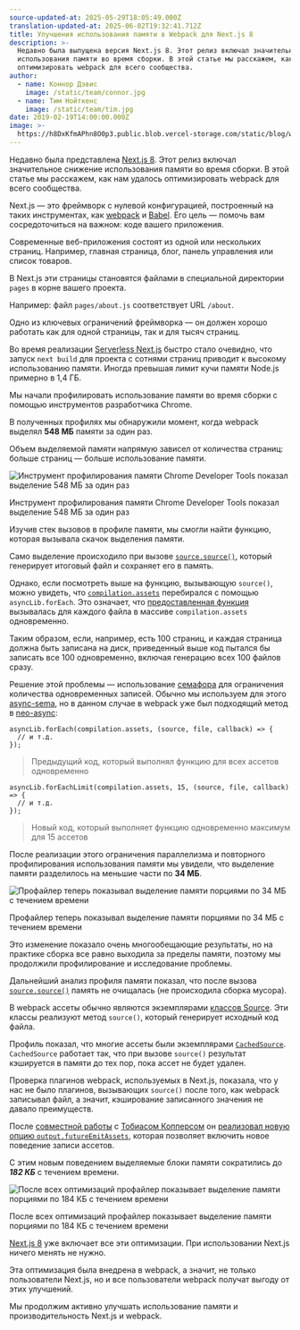 ```yaml
---
source-updated-at: 2025-05-29T18:05:49.000Z
translation-updated-at: 2025-06-02T19:32:41.712Z
title: Улучшения использования памяти в Webpack для Next.js 8
description: >-
  Недавно была выпущена версия Next.js 8. Этот релиз включал значительное снижение
  использования памяти во время сборки. В этой статье мы расскажем, как нам удалось
  оптимизировать webpack для всего сообщества.
author:
  - name: Коннор Дэвис
    image: /static/team/connor.jpg
  - name: Тим Нойткенс
    image: /static/team/tim.jpg
date: 2019-02-19T14:00:00.000Z
image: >-
  https://h8DxKfmAPhn8O0p3.public.blob.vercel-storage.com/static/blog/webpack-memory/twitter-card.png
---
```


Недавно была представлена [Next.js 8](/blog/next-8). Этот релиз включал значительное снижение использования памяти во время сборки. В этой статье мы расскажем, как нам удалось оптимизировать webpack для всего сообщества.

Next.js — это фреймворк с нулевой конфигурацией, построенный на таких инструментах, как [webpack](https://webpack.js.org/) и [Babel](https://babeljs.io). Его цель — помочь вам сосредоточиться на важном: коде вашего приложения.

Современные веб-приложения состоят из одной или нескольких страниц. Например, главная страница, блог, панель управления или список товаров.

В Next.js эти страницы становятся файлами в специальной директории `pages` в корне вашего проекта.

Например: файл `pages/about.js` соответствует URL `/about`.

Одно из ключевых ограничений фреймворка — он должен хорошо работать как для одной страницы, так и для тысяч страниц.

Во время реализации [Serverless Next.js](/blog/next-8#serverless-nextjs) быстро стало очевидно, что запуск `next build` для проекта с сотнями страниц приводит к высокому использованию памяти. Иногда превышая лимит кучи памяти Node.js примерно в 1,4 ГБ.

Мы начали профилировать использование памяти во время сборки с помощью инструментов разработчика Chrome.

В полученных профилях мы обнаружили момент, когда webpack выделял **548 МБ** памяти за один раз.

Объем выделяемой памяти напрямую зависел от количества страниц: больше страниц — больше использование памяти.

![Инструмент профилирования памяти Chrome Developer Tools показал выделение 548 МБ за один раз](https://h8DxKfmAPhn8O0p3.public.blob.vercel-storage.com/static/blog/webpack-memory/allocation-before.png)

Инструмент профилирования памяти Chrome Developer Tools показал выделение 548 МБ за один раз

Изучив стек вызовов в профиле памяти, мы смогли найти функцию, которая вызывала скачок выделения памяти.

Само выделение происходило при вызове [`source.source()`](https://github.com/webpack/webpack/blob/v4.28.4/lib/Compiler.js#L334), который генерирует итоговый файл и сохраняет его в память.

Однако, если посмотреть выше на функцию, вызывающую `source()`, можно увидеть, что [`compilation.assets`](https://github.com/webpack/webpack/blob/v4.28.4/lib/Compiler.js#L316) перебирался с помощью `asyncLib.forEach`. Это означает, что [предоставленная функция](https://github.com/webpack/webpack/blob/v4.28.4/lib/Compiler.js#L317) вызывалась для каждого файла в массиве `compilation.assets` одновременно.

Таким образом, если, например, есть 100 страниц, и каждая страница должна быть записана на диск, приведенный выше код пытался бы записать все 100 одновременно, включая генерацию всех 100 файлов сразу.

Решение этой проблемы — использование [семафора](https://ru.wikipedia.org/wiki/Семафор_(информатика)) для ограничения количества одновременных записей. Обычно мы используем для этого [async-sema](https://github.com/vercel/async-sema), но в данном случае в webpack уже был подходящий метод в [neo-async](https://github.com/webpack/webpack/blob/v4.28.4/lib/Compiler.js#L8):

```
asyncLib.forEach(compilation.assets, (source, file, callback) => {
  // и т.д.
});
```

> Предыдущий код, который выполнял функцию для всех ассетов одновременно

```
asyncLib.forEachLimit(compilation.assets, 15, (source, file, callback) => {
  // и т.д.
});
```

> Новый код, который выполняет функцию одновременно максимум для 15 ассетов

После реализации этого ограничения параллелизма и повторного профилирования использования памяти мы увидели, что выделение памяти разделилось на меньшие части по **34 МБ**.

![Профайлер теперь показывал выделение памяти порциями по 34 МБ с течением времени](https://h8DxKfmAPhn8O0p3.public.blob.vercel-storage.com/static/blog/webpack-memory/after-limiting.png)

Профайлер теперь показывал выделение памяти порциями по 34 МБ с течением времени

Это изменение показало очень многообещающие результаты, но на практике сборка все равно выходила за пределы памяти, поэтому мы продолжили профилирование и исследование проблемы.

Дальнейший анализ профиля памяти показал, что после вызова [`source.source()`](https://github.com/webpack/webpack/blob/v4.28.4/lib/Compiler.js#L334) память не очищалась (не происходила сборка мусора).

В webpack ассеты обычно являются экземплярами [классов Source](https://github.com/webpack/webpack-sources). Эти классы реализуют метод `source()`, который генерирует исходный код файла.

Профиль показал, что многие ассеты были экземплярами [`CachedSource`](https://github.com/webpack/webpack-sources#cachedsource). `CachedSource` работает так, что при вызове `source()` результат кэшируется в памяти до тех пор, пока ассет не будет удален.

Проверка плагинов webpack, используемых в Next.js, показала, что у нас не было плагинов, вызывающих `source()` после того, как webpack записывал файл, а значит, кэширование записанного значения не давало преимуществ.

После [совместной работы](https://github.com/webpack/webpack/pull/8609) с [Тобиасом Копперсом](https://twitter.com/wSokra) он [реализовал новую опцию `output.futureEmitAssets`](https://github.com/webpack/webpack/pull/8642), которая позволяет включить новое поведение записи ассетов.

С этим новым поведением выделяемые блоки памяти сократились до **_182 КБ_** с течением времени.

![После всех оптимизаций профайлер показывает выделение памяти порциями по 184 КБ с течением времени](https://h8DxKfmAPhn8O0p3.public.blob.vercel-storage.com/static/blog/webpack-memory/allocation-after.png)

После всех оптимизаций профайлер показывает выделение памяти порциями по 184 КБ с течением времени

[Next.js 8](/blog/next-8) уже включает все эти оптимизации. При использовании Next.js ничего менять не нужно.

Эта оптимизация была внедрена в webpack, а значит, не только пользователи Next.js, но и все пользователи webpack получат выгоду от этих улучшений.

Мы продолжим активно улучшать использование памяти и производительность Next.js и webpack.